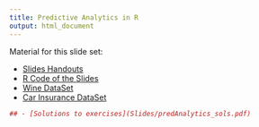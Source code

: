 ```yaml
---
title: Predictive Analytics in R
output: html_document
---
```



Material for this slide set:

- [Slides Handouts](Slides/predAnalytics_handouts.pdf)
- [R Code of the Slides](RpredAnalytics.html)
- [Wine DataSet](RCode/wine.Rdata)
- [Car Insurance DataSet](RCode/carInsurance.Rdata)

```r
## - [Solutions to exercises](Slides/predAnalytics_sols.pdf)
```
